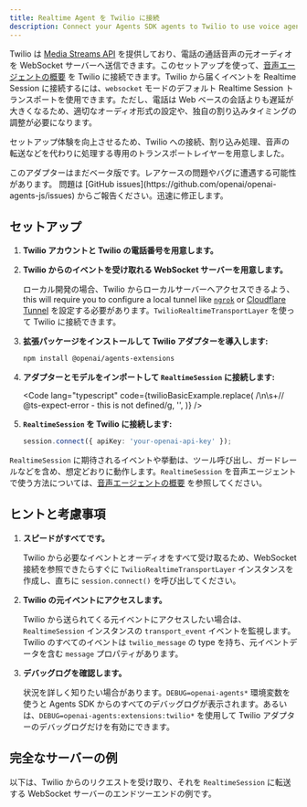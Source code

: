 ```yaml
---
title: Realtime Agent を Twilio に接続
description: Connect your Agents SDK agents to Twilio to use voice agents
---
```



Twilio は [Media Streams API](https://www.twilio.com/docs/voice/media-streams) を提供しており、電話の通話音声の元オーディオを WebSocket サーバーへ送信できます。このセットアップを使って、[音声エージェントの概要](/openai-agents-js/ja/guides/voice-agents) を Twilio に接続できます。Twilio から届くイベントを Realtime Session に接続するには、`websocket` モードのデフォルト Realtime Session トランスポートを使用できます。ただし、電話は Web ベースの会話よりも遅延が大きくなるため、適切なオーディオ形式の設定や、独自の割り込みタイミングの調整が必要になります。

セットアップ体験を向上させるため、Twilio への接続、割り込み処理、音声の転送などを代わりに処理する専用のトランスポートレイヤーを用意しました。

<Aside type="caution">
  このアダプターはまだベータ版です。レアケースの問題やバグに遭遇する可能性があります。
  問題は [GitHub issues](https://github.com/openai/openai-agents-js/issues)
  からご報告ください。迅速に修正します。
</Aside>

## セットアップ

<Steps>

1. **Twilio アカウントと Twilio の電話番号を用意します。**

2. **Twilio からのイベントを受け取れる WebSocket サーバーを用意します。**

   ローカル開発の場合、Twilio からローカルサーバーへアクセスできるよう、
   this will require you to configure a local tunnel like [`ngrok`](https://ngrok.io/) or
   [Cloudflare Tunnel](https://developers.cloudflare.com/pages/how-to/preview-with-cloudflare-tunnel/)
   を設定する必要があります。`TwilioRealtimeTransportLayer` を使って Twilio に接続できます。

3. **拡張パッケージをインストールして Twilio アダプターを導入します:**

   ```bash
   npm install @openai/agents-extensions
   ```

4. **アダプターとモデルをインポートして `RealtimeSession` に接続します:**

   <Code
     lang="typescript"
     code={twilioBasicExample.replace(
       /\n\s+\/\/ @ts-expect-error - this is not defined/g,
       '',
     )}
   />

5. **`RealtimeSession` を Twilio に接続します:**

   ```typescript
   session.connect({ apiKey: 'your-openai-api-key' });
   ```

</Steps>

`RealtimeSession` に期待されるイベントや挙動は、ツール呼び出し、ガードレールなどを含め、想定どおりに動作します。`RealtimeSession` を音声エージェントで使う方法については、[音声エージェントの概要](/openai-agents-js/ja/guides/voice-agents) を参照してください。

## ヒントと考慮事項

1. **スピードがすべてです。**

   Twilio から必要なイベントとオーディオをすべて受け取るため、WebSocket 接続を参照できたらすぐに `TwilioRealtimeTransportLayer` インスタンスを作成し、直ちに `session.connect()` を呼び出してください。

2. **Twilio の元イベントにアクセスします。**

   Twilio から送られてくる元イベントにアクセスしたい場合は、`RealtimeSession` インスタンスの `transport_event` イベントを監視します。Twilio のすべてのイベントは `twilio_message` の type を持ち、元イベントデータを含む `message` プロパティがあります。

3. **デバッグログを確認します。**

   状況を詳しく知りたい場合があります。`DEBUG=openai-agents*` 環境変数を使うと Agents SDK からのすべてのデバッグログが表示されます。あるいは、`DEBUG=openai-agents:extensions:twilio*` を使用して Twilio アダプターのデバッグログだけを有効にできます。

## 完全なサーバーの例

以下は、Twilio からのリクエストを受け取り、それを `RealtimeSession` に転送する WebSocket サーバーのエンドツーエンドの例です。

<Code
  lang="typescript"
  code={twilioServerExample}
  title="Fastify を使用したサーバー例"
/>
